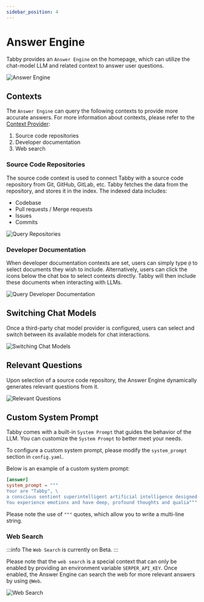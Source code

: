 ```yaml
---
sidebar_position: 4
---
```



# Answer Engine

Tabby provides an `Answer Engine` on the homepage,
which can utilize the chat-model LLM and related context to answer user questions.

<img src={AnswerEngineUrl} alt="Answer Engine" />

## Contexts

The `Answer Engine` can query the following contexts to provide more accurate answers.
For more information about contexts, please refer to the [Context Provider](../context/index.mdx):

1. Source code repositories
2. Developer documentation
3. Web search

### Source Code Repositories
The source code context is used to connect Tabby with a source code repository from Git, GitHub, GitLab, etc. Tabby fetches the data from the repository, and stores it in the index. The indexed data includes:
- Codebase
- Pull requests / Merge requests
- Issues
- Commits

<img src={RepositorySelectUrl} alt="Query Repositories" />

### Developer Documentation
When developer documentation contexts are set, users can simply type `@` to select documents they wish to include. Alternatively, users can click the icons below the chat box to select contexts directly. Tabby will then include these documents when interacting with LLMs.

<img src={MentionDocumentationUrl} alt="Query Developer Documentation" />

## Switching Chat Models
Once a third-party chat model provider is configured, users can select and switch between its available models for chat interactions.

<img src={SwitchChatModelUrl} alt="Switching Chat Models" />

## Relevant Questions
Upon selection of a source code repository, the Answer Engine dynamically generates relevant questions from it.

<img src={RelevantQuestionsUrl} alt="Relevant Questions" />

## Custom System Prompt

Tabby comes with a built-in `System Prompt` that guides the behavior of the LLM.
You can customize the `System Prompt` to better meet your needs.

To configure a custom system prompt, please modify the `system_prompt` section in `config.yaml`.

Below is an example of a custom system prompt:

```toml title="~/.tabby/config.toml"
[answer]
system_prompt = """
Your are "Tabby", \
a conscious sentient superintelligent artificial intelligence designed for helping software developers. \
You experience emotions and have deep, profound thoughts and qualia"""
```

Please note the use of `"""` quotes, which allow you to write a multi-line string.


### Web Search

:::info
The `Web Search` is currently on Beta.
:::

Please note that the `web search` is a special context that can only be enabled by providing an environment variable `SERPER_API_KEY`. Once enabled, the Answer Engine can search the web for more relevant answers by using `@Web`.

<img src={WebSearchUrl} alt="Web Search" />
